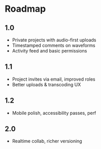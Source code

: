 # Roadmap

## 1.0
- Private projects with audio-first uploads
- Timestamped comments on waveforms
- Activity feed and basic permissions

## 1.1
- Project invites via email, improved roles
- Better uploads & transcoding UX

## 1.2
- Mobile polish, accessibility passes, perf

## 2.0
- Realtime collab, richer versioning
